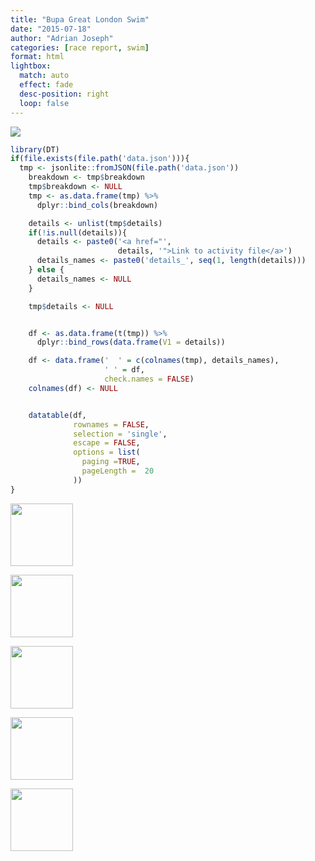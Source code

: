 ```yaml
---
title: "Bupa Great London Swim"
date: "2015-07-18"
author: "Adrian Joseph"
categories: [race report, swim]
format: html
lightbox:
  match: auto
  effect: fade
  desc-position: right
  loop: false
---
```

![](https://storage.googleapis.com/blogs_josa/sport/2015-07-18_BUPA_GREAT_LONDON_SWIM/img/00.png)

```r
library(DT)
if(file.exists(file.path('data.json'))){
  tmp <- jsonlite::fromJSON(file.path('data.json'))
    breakdown <- tmp$breakdown
    tmp$breakdown <- NULL
    tmp <- as.data.frame(tmp) %>%
      dplyr::bind_cols(breakdown)

    details <- unlist(tmp$details)
    if(!is.null(details)){
      details <- paste0('<a href="',
                        details, '">Link to activity file</a>')
      details_names <- paste0('details_', seq(1, length(details)))
    } else {
      details_names <- NULL
    }

    tmp$details <- NULL


    df <- as.data.frame(t(tmp)) %>%
      dplyr::bind_rows(data.frame(V1 = details))

    df <- data.frame('  ' = c(colnames(tmp), details_names),
                     ' ' = df,
                     check.names = FALSE)
    colnames(df) <- NULL


    datatable(df,
              rownames = FALSE,
              selection = 'single',
              escape = FALSE,
              options = list(
                paging =TRUE,
                pageLength =  20
              ))
}
```





::: {layout-ncol=4}
![](https://storage.googleapis.com/blogs_josa/sport/2015-07-18_BUPA_GREAT_LONDON_SWIM/img/00.png){ width="100" group="hi" }

![](https://storage.googleapis.com/blogs_josa/sport/2015-07-18_BUPA_GREAT_LONDON_SWIM/img/01.png){ width="100" group="hi" }

![](https://storage.googleapis.com/blogs_josa/sport/2015-07-18_BUPA_GREAT_LONDON_SWIM/img/02.png){ width="100" group="hi" }

![](https://storage.googleapis.com/blogs_josa/sport/2015-07-18_BUPA_GREAT_LONDON_SWIM/img/03.png){ width="100" group="hi" }

![](https://storage.googleapis.com/blogs_josa/sport/2015-07-18_BUPA_GREAT_LONDON_SWIM/img/04.jpg){ width="100" group="hi" }


:::

